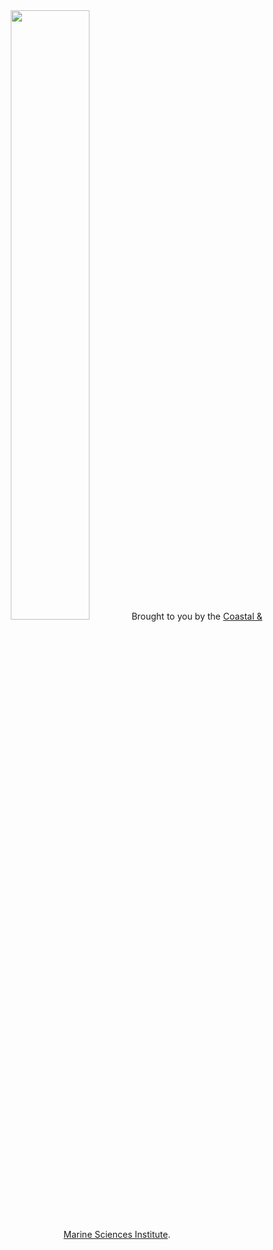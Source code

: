 <footer>
<center>
  <img src="photos/CMSI-FL-TwoLine_600px.png" style="width:50%">
  Brought to you by the [Coastal & Marine Sciences Institute](https://marinescience.ucdavis.edu/).
</center>
</footer>